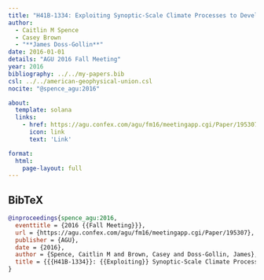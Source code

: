 ```yaml
---
title: "H41B-1334: Exploiting Synoptic-Scale Climate Processes to Develop Nonstationary, Probabilistic Flood Hazard Projections"
author:
  - Caitlin M Spence
  - Casey Brown
  - "**James Doss-Gollin**"
date: 2016-01-01
details: "AGU 2016 Fall Meeting"
year: 2016
bibliography: ../../my-papers.bib
csl: ../../american-geophysical-union.csl
nocite: "@spence_agu:2016"

about:
  template: solana
  links:
    - href: https://agu.confex.com/agu/fm16/meetingapp.cgi/Paper/195307
      icon: link
      text: 'Link'

format:
  html:
    page-layout: full
---
```


## BibTeX

```bibtex
@inproceedings{spence_agu:2016,
  eventtitle = {2016 {{Fall Meeting}}},
  url = {https://agu.confex.com/agu/fm16/meetingapp.cgi/Paper/195307},
  publisher = {AGU},
  date = {2016},
  author = {Spence, Caitlin M and Brown, Casey and Doss-Gollin, James},
  title = {{{H41B-1334}}: {{Exploiting}} Synoptic-Scale Climate Processes to Develop Nonstationary, Probabilistic Flood Hazard Projections},
}
```